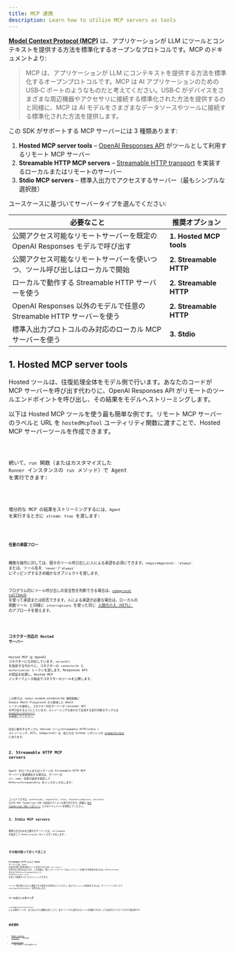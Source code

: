 ```yaml
---
title: MCP 連携
description: Learn how to utilize MCP servers as tools
---
```



[**Model Context Protocol (MCP)**](https://modelcontextprotocol.io) は、アプリケーションが LLM にツールとコンテキストを提供する方法を標準化するオープンなプロトコルです。MCP のドキュメントより:

> MCP は、アプリケーションが LLM にコンテキストを提供する方法を標準化するオープンプロトコルです。MCP は AI アプリケーションのための USB‑C ポートのようなものだと考えてください。USB‑C がデバイスをさまざまな周辺機器やアクセサリに接続する標準化された方法を提供するのと同様に、MCP は AI モデルをさまざまなデータソースやツールに接続する標準化された方法を提供します。

この SDK がサポートする MCP サーバーには 3 種類あります:

1. **Hosted MCP server tools** – [OpenAI Responses API](https://platform.openai.com/docs/guides/tools-remote-mcp) がツールとして利用するリモート MCP サーバー
2. **Streamable HTTP MCP servers** – [Streamable HTTP transport](https://modelcontextprotocol.io/docs/concepts/transports#streamable-http) を実装するローカルまたはリモートのサーバー
3. **Stdio MCP servers** – 標準入出力でアクセスするサーバー（最もシンプルな選択肢）

ユースケースに基づいてサーバータイプを選んでください:

| 必要なこと                                                                   | 推奨オプション          |
| ---------------------------------------------------------------------------- | ----------------------- |
| 公開アクセス可能なリモートサーバーを既定の OpenAI Responses モデルで呼び出す | **1. Hosted MCP tools** |
| 公開アクセス可能なリモートサーバーを使いつつ、ツール呼び出しはローカルで開始 | **2. Streamable HTTP**  |
| ローカルで動作する Streamable HTTP サーバーを使う                            | **2. Streamable HTTP**  |
| OpenAI Responses 以外のモデルで任意の Streamable HTTP サーバーを使う         | **2. Streamable HTTP**  |
| 標準入出力プロトコルのみ対応のローカル MCP サーバーを使う                    | **3. Stdio**            |

## 1. Hosted MCP server tools

Hosted ツールは、往復処理全体をモデル側で行います。あなたのコードが MCP サーバーを呼び出す代わりに、OpenAI Responses API がリモートのツールエンドポイントを呼び出し、その結果をモデルへストリーミングします。

以下は Hosted MCP ツールを使う最も簡単な例です。リモート MCP サーバーのラベルと URL を `hostedMcpTool` ユーティリティ関数に渡すことで、Hosted MCP サーバーツールを作成できます。

<Code lang="typescript" code={hostedAgentExample} title="hostedAgent.ts" />

続いて、`run` 関数（またはカスタマイズした `Runner` インスタンスの `run` メソッド）で Agent を実行できます:

<Code lang="typescript" code={hostedExample} title="Hosted MCP ツールで実行" />

増分的な MCP の結果をストリーミングするには、`Agent` を実行するときに `stream: true` を渡します:

<Code
  lang="typescript"
  code={hostedStreamExample}
  title="Hosted MCP ツールで実行（ストリーミング）"
/>

#### 任意の承認フロー

機微な操作に対しては、個々のツール呼び出しに人による承認を必須にできます。`requireApproval: 'always'` または、ツール名を `'never'`/`'always'` にマッピングするきめ細かなオブジェクトを渡します。

プログラム的にツール呼び出しの安全性を判断できる場合は、[`onApproval` callback](https://github.com/openai/openai-agents-js/blob/main/examples/mcp/hosted-mcp-on-approval.ts) を使って承認または拒否できます。人による承認が必要な場合は、ローカルの 関数ツール と同様に `interruptions` を使った同じ [人間の介入（HITL）](/openai-agents-js/ja/guides/human-in-the-loop/) のアプローチを使えます。

<Code
  lang="typescript"
  code={hostedHITLExample}
  title="Hosted MCP ツールでの Human in the loop"
/>

### コネクター対応の Hosted サーバー

Hosted MCP は OpenAI コネクターにも対応しています。`serverUrl` を指定する代わりに、コネクターの `connectorId` と `authorization` トークンを渡します。Responses API が認証を処理し、Hosted MCP インターフェース経由でコネクターのツールを公開します。

<Code
  lang="typescript"
  code={hostedConnectorExample}
  title="コネクター対応の Hosted MCP ツール"
/>

この例では、`GOOGLE_CALENDAR_AUTHORIZATION` 環境変数に Google OAuth Playground から取得した OAuth トークンを保持し、コネクター対応サーバーが Calendar API を呼び出せるようにしています。ストリーミングもあわせて実演する実行可能なサンプルは [`examples/connectors`](https://github.com/openai/openai-agents-js/tree/main/examples/connectors) を参照してください。

完全に動作するサンプル（Hosted ツール/Streamable HTTP/stdio + ストリーミング、HITL、onApproval）は、私たちの GitHub リポジトリの [examples/mcp](https://github.com/openai/openai-agents-js/tree/main/examples/mcp) にあります。

## 2. Streamable HTTP MCP servers

Agent がローカルまたはリモートの Streamable HTTP MCP サーバーと直接通信する場合は、サーバーの `url`、`name`、任意の設定を指定して `MCPServerStreamableHttp` をインスタンス化します:

<Code
  lang="typescript"
  code={streamableHttpExample}
  title="Streamable HTTP MCP サーバーで実行"
/>

コンストラクタは、`authProvider`、`requestInit`、`fetch`、`reconnectionOptions`、`sessionId` などの MCP TypeScript‑SDK の追加オプションも受け付けます。詳細は [MCP TypeScript SDK リポジトリ](https://github.com/modelcontextprotocol/typescript-sdk) とそのドキュメントを参照してください。

## 3. Stdio MCP servers

標準入出力のみを公開するサーバーには、`fullCommand` を指定して `MCPServerStdio` をインスタンス化します:

<Code lang="typescript" code={stdioExample} title="Stdio MCP サーバーで実行" />

## その他の知っておくべきこと

**Streamable HTTP** および **Stdio** サーバーでは、`Agent` の各実行時に利用可能なツールを見つけるため `list_tools()` を呼び出す場合があります。この往復は、特にリモートサーバーではレイテンシーを増やす可能性があるため、`MCPServerStdio` または `MCPServerStreamableHttp` に `cacheToolsList: true` を渡して結果をメモリにキャッシュできます。

ツール一覧が変わらないと確信できる場合のみ有効化してください。あとでキャッシュを無効化するには、サーバーインスタンスで `invalidateToolsCache()` を呼び出します。

### ツールのフィルタリング

`createMCPToolStaticFilter` による静的フィルタ、またはカスタム関数を渡すことで、各サーバーから公開されるツールを制限できます。以下は両方のアプローチを示す複合例です:

<Code
  lang="typescript"
  code={toolFilterExample}
  title="ツールのフィルタリング"
/>

## 参考資料

- [Model Context Protocol](https://modelcontextprotocol.io/) – 公式仕様
- [examples/mcp](https://github.com/openai/openai-agents-js/tree/main/examples/mcp) – 上記で参照した実行可能なデモ
